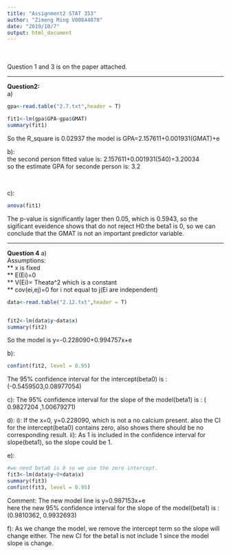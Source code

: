 ```yaml
---
title: "Assignment2 STAT 353"
author: "Zimeng Ming V00844078"
date: "2019/10/7"
output: html_document
---
```

<br>
<br>
Question 1 and 3 is on the paper attached.

<hr>
<b>Question2:</b>
<br>
a)
  
```r
gpa<-read.table("2.7.txt",header = T)

fit1<-lm(gpa$GPA~gpa$GMAT)
summary(fit1)
```

So the R_square is 0.02937
the model is GPA=2.157611+0.001931(GMAT)+e
<br>

b):
<br>
the second person fitted value is: 2.157611+0.001931(540)=3.20034 
<br>
so the estimate GPA for seconde person is: 
3.2

<br>

c):
```r
anova(fit1)
```


The p-value is significantly lager then 0.05, which is 0.5943, so the sigificant eveidence shows that do not reject H0:the beta1 is 0, so we can conclude that the GMAT is not an important predictor variable.

<hr>

<b>Question 4</b>
a)<br>
Assumptions:<br>
  ** x is fixed<br>
  ** E(Ei)=0<br>
  ** V(Ei)= Theata^2 which is a constant<br>
  ** cov(ei,ej)=0 for i not equal to j(Ei are independent) 

```r
data<-read.table("2.12.txt",header = T)


fit2<-lm(data$y~data$x)
summary(fit2)
```

So the model is y=-0.228090+0.994757x+e

b): 
```r
confint(fit2, level = 0.95)
```

The 95% confidence interval for the intercept(beta0) is :
(-0.5459503,0.08977054)

c): 
The 95% confidence interval for the slope of the model(beta1) is :
( 0.9827204 ,1.00679271)


d):
  i): If the x=0, y=0.228090, which is not a no calcium present. also the CI for the        intercept(beta0) contains zero, also shows there should be no corresponding           result.
  ii): As 1 is included in the confidence interval for slope(beta1), so the slope           could be 1.
  
e):
```r
#we need beta0 is 0 so we use the zero intercept.
fit3<-lm(data$y~0+data$x)
summary(fit3)
confint(fit3, level = 0.95)
```
Comment:
The new model line is y=0.987153x+e<br>
here the new 95% confidence interval for the slope of the model(beta1) is :
(0.9810362, 0.9932693)


f): 
As we change the model, we remove the intercept term so the slope will change either. The new CI for the beta1 is not include 1 since the model slope is change.

